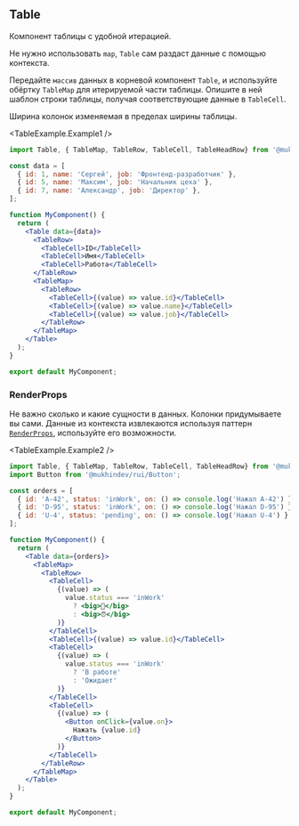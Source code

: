 
## Table

Компонент таблицы с удобной итерацией.

Не нужно использовать `map`, `Table` сам раздаст данные с помощью контекста.

Передайте `массив` данных в корневой компонент `Table`,
и используйте обёртку `TableMap` для итерируемой части таблицы.
Опишите в ней шаблон строки таблицы, получая соответствующие данные в `TableCell`.

Ширина колонок изменяемая в пределах ширины таблицы.

<TableExample.Example1 />

```jsx
import Table, { TableMap, TableRow, TableCell, TableHeadRow} from '@mukhindev/rui/Table';

const data = [
  { id: 1, name: 'Сергей', job: 'Фронтенд-разработчик' },
  { id: 5, name: 'Максим', job: 'Начальник цеха' },
  { id: 7, name: 'Александр', job: 'Директор' },
];

function MyComponent() {
  return (
    <Table data={data}>
      <TableRow>
        <TableCell>ID</TableCell>
        <TableCell>Имя</TableCell>
        <TableCell>Работа</TableCell>
      </TableRow>
      <TableMap>
        <TableRow>
          <TableCell>{(value) => value.id}</TableCell>
          <TableCell>{(value) => value.name}</TableCell>
          <TableCell>{(value) => value.job}</TableCell>
        </TableRow>
      </TableMap>
    </Table>
  );
}

export default MyComponent;
```

### RenderProps

Не важно сколько и какие сущности в данных. Колонки придумываете вы сами.
Данные из контекста извлекаются используя паттерн [`RenderProps`](https://reactjs.org/docs/render-props.html#using-props-other-than-render),
используйте его возможности.

<TableExample.Example2 />

```jsx
import Table, { TableMap, TableRow, TableCell, TableHeadRow} from '@mukhindev/rui/Table';
import Button from '@mukhindev/rui/Button';

const orders = [
  { id: 'A-42', status: 'inWork', on: () => console.log('Нажал А-42') },
  { id: 'D-95', status: 'inWork', on: () => console.log('Нажал D-95') },
  { id: 'U-4', status: 'pending', on: () => console.log('Нажал U-4') },
];

function MyComponent() {
  return (
    <Table data={orders}>
      <TableMap>
        <TableRow>
          <TableCell>
            {(value) => (
              value.status === 'inWork'
                ? <big>👷‍</big>
                : <big>⏰</big>
            )}
          </TableCell>
          <TableCell>{(value) => value.id}</TableCell>
          <TableCell>
            {(value) => (
              value.status === 'inWork'
                ? 'В работе'
                : 'Ожидает'
            )}
          </TableCell>
          <TableCell>
            {(value) => (
              <Button onClick={value.on}>
                Нажать {value.id}
              </Button>
            )}
          </TableCell>
        </TableRow>
      </TableMap>
    </Table>
  );
}

export default MyComponent;
```
